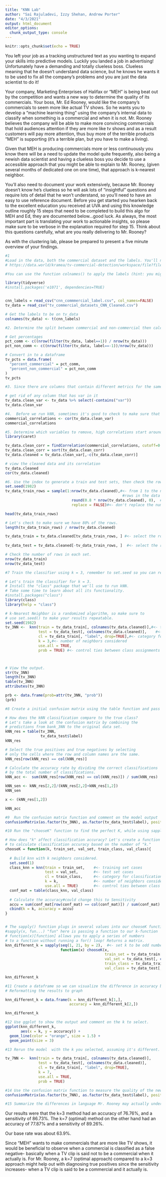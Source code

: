 ```yaml
---
title: "KNN Lab"
author: "Sai Rajuladevi, Izzy Shehan, Andrew Porter"
date: "4/3/2021"
output: html_document
editor_options: 
  chunk_output_type: console
---
```


```r
knitr::opts_chunk$set(echo = TRUE)
```

You left your job as a tracking unstructured text as you wanting to expand your skills into predictive models.  Luckily you landed a job in advertising! Unfortunately have a demanding and totally clueless boss. Clueless meaning that he doesn't understand data science, but he knows he wants it to be used to fix all the company's problems and you are just the data scientist to do it! 

Your company, Marketing Enterprises of Halifax or "MEH" is being beat out by the competition and wants a new way to determine the quality of its commercials. Your boss, Mr. Ed Rooney, would like the company's commercials to seem more like actual TV shows. So he wants you to develop a "machine learning thing" using the company’s internal data to classify when something is a commercial and when it is not. Mr. Rooney believes the company will be able to make more convincing commercials that hold audiences attention if they are more like tv shows and as a result customers will pay more attention, thus buy more of the terrible products "MEH" is supporting (it's a terrible plan, but you have to make a living). 

Given that MEH is producing commercials more or less continuously you know there will be a need to update the model quite frequently, also being a newish data scientist and having a clueless boss you decide to use a accessible approach that you might be able to explain to Mr. Rooney, (given several months of dedicated one on one time), that approach is k-nearest neighbor. 

You'll also need to document your work extensively, because Mr. Rooney doesn't know he's clueless so he will ask lots of "insightful" questions and require lots of detail that he won't understand, so you'll need to have an easy to use reference document. Before you get started you hearken back to the excellent education you received at UVA and using this knowledge outline roughly 15 steps that need to be completed to build this algo for MEH and Ed, they are documented below...good luck. As always, the most important part is translating your work to actionable insights, so please make sure to be verbose in the explanation required for step 15. Think about this questions carefully, what are you really delivering to Mr. Rooney? 

As with the clustering lab, please be prepared to present a five minute overview of your findings. 
 

```r
#1
#Load in the data, both the commercial dataset and the labels. You'll need to the place the labels on the columns. The dataset "tv_commercialsets-CNN_Cleaned.csv",  is data collected about the features of commercials on CNN. We can try to predict what segments of video are commercials based on their audio and video components. More information on the datasets can be found data.world:
# https://data.world/kramea/tv-commercial-detection/workspace/file?filename=tv_commercial_datasets%2FBBC_Cleaned.csv

#You can use the function colnames() to apply the labels (hint: you might need to reshape the labels to make this work)

library(tidyverse)
#install.packages('e1071', dependencies=TRUE)


cnn_labels = read_csv("cnn_commmercial_label.csv", col_names=FALSE)
tv_data = read_csv("tv_commercial_datasets_CNN_Cleaned.csv")

# Get the labels to be on tv_data
colnames(tv_data) <- t(cnn_labels)

```

```r
#2. Determine the split between commercial and non-commercial then calculate the base rate, assume 1 is the commercial label and -1 is the non-commercial label 

# Get percentages
pct_comm <- c((nrow(filter(tv_data, label==1)) / nrow(tv_data)))
pct_non_comm <- c((nrow(filter(tv_data, label==-1))/nrow(tv_data)))

# Convert in to a dataframe
tv_pcts = data.frame(  
  "percent_commercial" = pct_comm,
  "percent_non_commercial" = pct_non_comm
)  
tv_pcts
```

```r
#3. Since there are columns that contain different metrics for the same variable (i.e. any column that ends in 'mn' is the mean of that variable, while any column that ends in 'var' is the variance of that variable), we don't need to keep both, drop all the columns that include var

# get rid of any column that has var in it
tv_data.clean_var <- tv_data %>% select(-contains("var"))
tv_data.clean_var
```

```r
#4.  Before we run kNN, sometimes it's good to check to make sure that our variables are not highly correlated. Use the cor() function on 'your_dataframe', label it 'commercial_correlations', and view the data, because remember kNN doesn't work well in high dimensions. 
commercial_correlations <- cor(tv_data.clean_var)
commercial_correlations
```

```r
#5. Determine which variables to remove, high correlations start around .7 or below -.7 I would especially remove variables that appear to be correlated with more than one variable. List your rationale here:
library(caret)

tv_data.clean_corr = findCorrelation(commercial_correlations, cutoff=0.7) # putt any value as a "cutoff" 
tv_data.clean_corr = sort(tv_data.clean_corr)
tv_data.cleaned = tv_data.clean_var[,-c(tv_data.clean_corr)]

# view the cleaned data and its correlation
tv_data.cleaned
cor(tv_data.cleaned)

```

```r
#6. Use the index to generate a train and test sets, then check the row counts to be safe. 
set.seed(1982)
tv_data_train_rows = sample(1:nrow(tv_data.cleaned),#<- from 1 to the number of 
                                                     #rows in the data set
                              round(0.8 * nrow(tv_data.cleaned), 0),  #<- multiply the number of rows by 0.8 and round the decimals
                              replace = FALSE)#<- don't replace the numbers

head(tv_data_train_rows)

# Let's check to make sure we have 80% of the rows. 
length(tv_data_train_rows) / nrow(tv_data.cleaned)

tv_data_train = tv_data.cleaned[tv_data_train_rows, ] #<- select the rows identified in the bank_data_train_rows data
                                                    
tv_data_test = tv_data.cleaned[-tv_data_train_rows, ]  #<- select the rows that weren't identified in the bank_data_train_rows data

# Check the number of rows in each set.
nrow(tv_data_train)
nrow(tv_data_test)
```

```r
#7 Train the classifier using k = 3, remember to set.seed so you can repeat the output and to use the labels as a vector for the class (not a index of the dataframe)

# Let's train the classifier for k = 3. 
# Install the "class" package that we'll use to run kNN.
# Take some time to learn about all its functionality.
#install.packages("class") 
library(class)
library(help = "class")  

# k-Nearest Neighbor is a randomized algorithm, so make sure to
# use set.seed() to make your results repeatable.
set.seed(1982)
tv_3NN <-  knn(train = tv_data_train[, colnames(tv_data.cleaned)],#<- training set cases
               test = tv_data_test[, colnames(tv_data.cleaned)],    #<- test set cases
               cl = tv_data_train[, "label", drop=TRUE],#<- category for true classification
               k = 3,#<- number of neighbors considered
               use.all = TRUE,
               prob = TRUE) #<- control ties between class assignments If true, all distances equal to the kth largest are included



# View the output.
str(tv_3NN)
length(tv_3NN)
table(tv_3NN)
attributes(tv_3NN)

prb <- data.frame(prob=attr(tv_3NN, "prob"))
(prb)

```


```r
#8 Create a initial confusion matrix using the table function and pass it to a object. (xx <- your confusion matrix)

# How does the kNN classification compare to the true class?
# Let's take a look at the confusion matrix by combining the 
# predictions from bank_3NN to the original data set.
kNN_res = table(tv_3NN,
                tv_data_test$label)
kNN_res

# Select the true positives and true negatives by selecting
# only the cells where the row and column names are the same.
kNN_res[row(kNN_res) == col(kNN_res)]

# Calculate the accuracy rate by dividing the correct classifications
# by the total number of classifications.
kNN_acc <-  sum(kNN_res[row(kNN_res) == col(kNN_res)]) / sum(kNN_res)

kNN_sen <- kNN_res[2,2]/(kNN_res[2,2]+kNN_res[1,2])
kNN_sen

x <- (kNN_res[1,2])

kNN_acc
```

```r
#9  Run the confusion matrix function and comment on the model output
confusionMatrix(as.factor(tv_3NN), as.factor(tv_data_test$label), positive = "1", dnn=c("Prediction", "Actual"), mode = "sens_spec")
```

```r
#10 Run the "chooseK" function to find the perfect K, while using sapply() function on chooseK() to test k from 1 to 21 (only selecting the odd numbers), and set the train_set argument to 'commercial_train', val_set to 'commercial_test', train_class to the "label"   column of 'commercial_train', and val_class to the "label" column of 'commercial_test'. Label this  "knn_diff_k_com"

# How does "k" affect classification accuracy? Let's create a function
# to calculate classification accuracy based on the number of "k."
chooseK = function(k, train_set, val_set, train_class, val_class){
  
  # Build knn with k neighbors considered.
  set.seed(1)
  class_knn = knn(train = train_set,    #<- training set cases
                  test = val_set,       #<- test set cases
                  cl = train_class,     #<- category for classification
                  k = k,                #<- number of neighbors considered
                  use.all = TRUE)       #<- control ties between class assignments#   If true, all distances equal to the kth largest are included
  conf_mat = table(class_knn, val_class)
  
  # Calculate the accuracy#could change this to Sensitivity 
  accu = sum(conf_mat[row(conf_mat) == col(conf_mat)]) / sum(conf_mat)                         
  cbind(k = k, accuracy = accu)
}


# The sapply() function plugs in several values into our chooseK function.
#sapply(x, fun...) "fun" here is passing a function to our k-function
# function(x)[function] allows you to apply a series of numbers
# to a function without running a for() loop! Returns a matrix.
knn_different_k = sapply(seq(1, 21, by = 2),  #<- set k to be odd number from 1 to 21
                         function(x) chooseK(x, 
                                             train_set = tv_data_train[, colnames(tv_data.cleaned)],
                                             val_set = tv_data_test[, colnames(tv_data.cleaned)],
                                             train_class = tv_data_train[, "label", drop=TRUE],
                                             val_class = tv_data_test[, "label", drop=TRUE]))

knn_different_k
```

```r
#11 Create a dataframe so we can visualize the difference in accuracy based on K, convert the matrix to a dataframe
# Reformatting the results to graph

knn_different_k = data.frame(k = knn_different_k[1,],
                             accuracy = knn_different_k[2,])

knn_different_k

```

```r
#12 Use ggplot to show the output and comment on the k to select.
ggplot(knn_different_k,
       aes(x = k, y = accuracy)) +
  geom_line(color = "orange", size = 1.5) +
  geom_point(size = 3)

```

```r
#13 Rerun the model  with the k you selected, assuming it's different. 

tv_7NN <-  knn(train = tv_data_train[, colnames(tv_data.cleaned)],
               test = tv_data_test[, colnames(tv_data.cleaned)],
               cl = tv_data_train[, "label", drop=TRUE],
               k = 7,
               use.all = TRUE,
               prob = TRUE)

```

```r
#14 Use the confusion matrix function to measure the quality of the new model.
confusionMatrix(as.factor(tv_7NN), as.factor(tv_data_test$label), positive = "1", dnn=c("Prediction", "Actual"), mode = "sens_spec")
```

```r
#15 Summarize the differences in language Mr. Rooney may actually understand. Include a discussion on which approach k=3 or k="optimal" is the better method moving forward for "MEH". Most importantly draft comments about the overall approach and model quality as it relates to addressing the problem proposed by Ed. 
```

Our results were that the k=3 method had an accuracy of 76.76%, and a sensitivity of 86.73%. The k=7 (optimal) method on the other hand had an accuracy of 77.87% and a sensitivity of 89.26%.

Our base rate was about 63.9%. 

Since "MEH" wants to make commercials that are more like TV shows, it would be beneficial to observe when a commercial is classified as a false negative- basically when a TV clip is said not to be a commercial when it actually is. For Mr. Rooney, a k=7 (optimal approach) compared to a k=3 approach might help out with diagnosing true positives since the sensitivity increases- when a TV clip is said to be a commercial and it actually is. 
